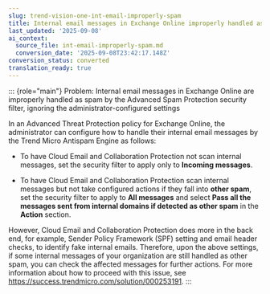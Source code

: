 ```yaml
---
slug: trend-vision-one-int-email-improperly-spam
title: Internal email messages in Exchange Online improperly handled as spam
last_updated: '2025-09-08'
ai_context:
  source_file: int-email-improperly-spam.md
  conversion_date: '2025-09-08T23:42:17.148Z'
conversion_status: converted
translation_ready: true
---
```


::: {role="main"}
Problem: Internal email messages in Exchange Online are improperly handled as spam by the Advanced Spam Protection security filter, ignoring the administrator-configured settings

In an Advanced Threat Protection policy for Exchange Online, the administrator can configure how to handle their internal email messages by the Trend Micro Antispam Engine as follows:

- To have Cloud Email and Collaboration Protection not scan internal messages, set the security filter to apply only to **Incoming messages**.

- To have Cloud Email and Collaboration Protection scan internal messages but not take configured actions if they fall into **other spam**, set the security filter to apply to **All messages** and select **Pass all the messages sent from internal domains if detected as other spam** in the **Action** section.

However, Cloud Email and Collaboration Protection does more in the back end, for example, Sender Policy Framework (SPF) setting and email header checks, to identify fake internal emails. Therefore, upon the above settings, if some internal messages of your organization are still handled as other spam, you can check the affected messages for further actions. For more information about how to proceed with this issue, see <https://success.trendmicro.com/solution/000253191>.
:::
